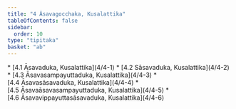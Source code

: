 ```yaml
---
title: "4 Āsavagocchaka, Kusalattika"
tableOfContents: false
sidebar:
  order: 10
type: "tipitaka"
basket: "ab"
---
```



<DynamicBreadcrumb />



<TableOfContents>
* [4.1 Āsavaduka, Kusalattika](4/4-1)
* [4.2 Sāsavaduka, Kusalattika](4/4-2)
* [4.3 Āsavasampayuttaduka, Kusalattika](4/4-3)
* [4.4 Āsavasāsavaduka, Kusalattika](4/4-4)
* [4.5 Āsavaāsavasampayuttaduka, Kusalattika](4/4-5)
* [4.6 Āsavavippayuttasāsavaduka, Kusalattika](4/4-6)
</TableOfContents>